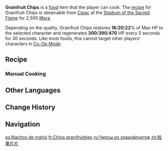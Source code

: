 {{Food Infobox
|id              = 108737
|description     = Crispy triangular chips.
|desc_suspicious = The oily, crunchy pieces collide with sickly sticky cheese to create a greasy texture that can only be stomached once, but never again.
|desc_basic      = After being scooped out of the oil-filled pot, the deep-fried chips are drizzled with sauce, sprinkled with cheese, and finally topped with shredded meat &mdash; thus is a hearty Natlan breakfast born.
|desc_delicious  = Crunch-crunch-crunch go the crispy pieces! You simply cannot stop pairing it with the sweet and sour sauce, the rich, fragrant cheese, the delicious shredded meat... Why does this combination have to. Be. So. Delicious?
|type            = Recovery Dishes
|effectType      = Regeneration
|effect          = Restores (var1)% of Max HP to the selected character and regenerates (var2) HP every 5s for 30s.
|eff_att1        = HP Restore
|eff_att2        = HP Restore Percent
|eff_att3        = HP Regen
|eff_suspicious1 = 18
|eff_suspicious2 = 300
|eff_basic1      = 20
|eff_basic2      = 390
|eff_delicious1  = 22
|eff_delicious2  = 470
|quality         = 2
|region          = Natlan
|variant         = Impeccably Organized
|recipe          = Sold by [[Cipac]]
|source1         = {{Sold by}}
}}
'''Grainfruit Chips''' is a [[food]] item that the player can cook. The [[recipe]] for Grainfruit Chips is obtainable from [[Cipac]] at the [[Stadium of the Sacred Flame]] for 2,500 [[Mora]].

Depending on the quality, Grainfruit Chips restores '''18'''/'''20'''/'''22'''% of Max HP to the selected character and regenerates '''300'''/'''390'''/'''470''' HP every 5 seconds for 30 seconds. Like most foods, this cannot target other players' characters in [[Co-Op Mode]].

{{Special Dish|Kachina|Impeccably Organized}}

==Recipe==
{{Recipe
|type = Cooking
|Grainfruit = 2
|Fowl = 1
|Cheese = 1
|sort = Grainfruit;Fowl;Cheese
}}

===Manual Cooking===
{{Manual Cooking}}

==Other Languages==
{{Other Languages
|en       = Grainfruit Chips
|zhs      = 粒果片片
|zhs_rm   = Lìguǒ Piànpiàn
|zht      = 粒果片片
|zht_rm   = Lìguǒ Piànpiàn
|zh_tl    = Grainfruit Chip Chip
|ja       = グレインチップス
|ja_rm    = Gurein Chippusu
|ja_tl    = Grain Chips
|ko       = 알갱이 칩
|ko_rm    = 
|ko_tl    = 
|es       = Nachos de mahís
|es_tl    = {{Lex|Grainfruit|es}} Nachos
|fr       = Chips granifruitées
|fr_tl    = Grainfruity Chips
|ru       = Чипсы из злакофруктов
|ru_tl    = {{Lex|Grainfruit|ru}} Chips
|th       = Grainfruit Chip
|th_rm    = 
|th_tl    = 
|vi       = Ngũ Cốc Lát
|vi_tl    = 
|de       = Kornfruchtchips
|de_tl    = Grainfruit Chips
|id       = Grainfruit Chips
|pt       = Tortilhas de Frutogrão
|pt_tl    = 
|tr       = Tahıl Meyvesi Cipsi
|tr_tl    = 
|it       = Sfogliette di Granifrutti
|it_tl    = 
}}

==Change History==
{{Change History|5.0}}

==Navigation==
{{Food Navbox}}

[[es:Nachos de mahís]]
[[fr:Chips granifruitées]]
[[ru:Чипсы из злакофруктов]]
[[zh:粒果片片]]